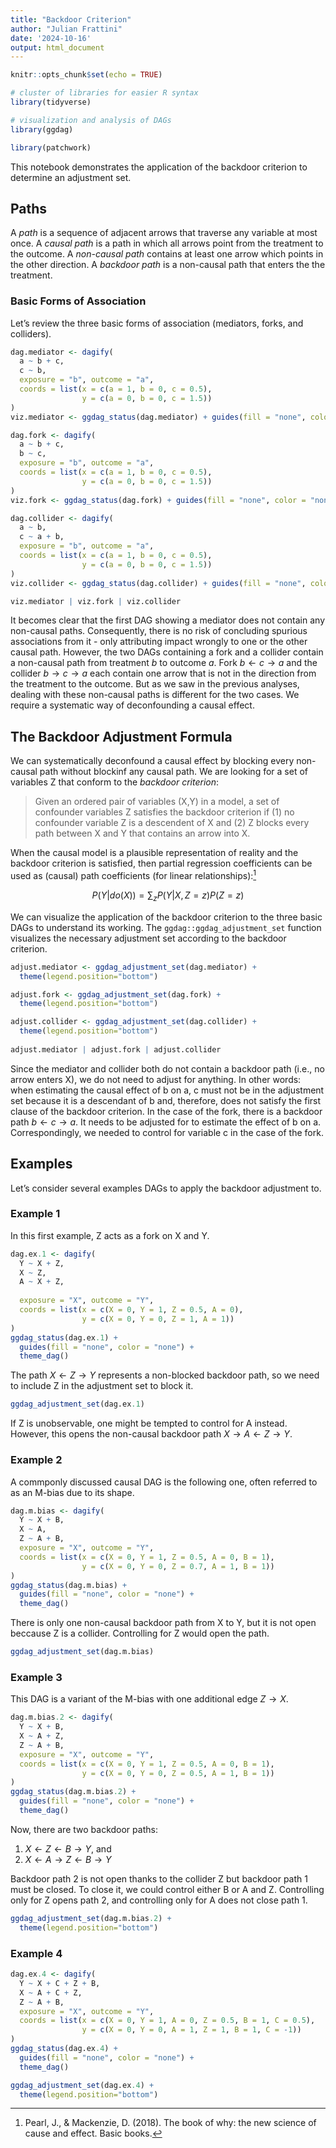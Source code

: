 ```yaml
---
title: "Backdoor Criterion"
author: "Julian Frattini"
date: '2024-10-16'
output: html_document
---
```


```r
knitr::opts_chunk$set(echo = TRUE)

# cluster of libraries for easier R syntax
library(tidyverse)

# visualization and analysis of DAGs
library(ggdag)

library(patchwork)
```

This notebook demonstrates the application of the backdoor criterion to determine an adjustment set.

## Paths

A *path* is a sequence of adjacent arrows that traverse any variable at most once.
A *causal path* is a path in which all arrows point from the treatment to the outcome.
A *non-causal path* contains at least one arrow which points in the other direction.
A *backdoor path* is a non-causal path that enters the the treatment.

### Basic Forms of Association

Let's review the three basic forms of association (mediators, forks, and colliders).

```r
dag.mediator <- dagify(
  a ~ b + c,
  c ~ b,
  exposure = "b", outcome = "a",
  coords = list(x = c(a = 1, b = 0, c = 0.5), 
                y = c(a = 0, b = 0, c = 1.5))
)
viz.mediator <- ggdag_status(dag.mediator) + guides(fill = "none", color = "none") + theme_dag()

dag.fork <- dagify(
  a ~ b + c,
  b ~ c,
  exposure = "b", outcome = "a",
  coords = list(x = c(a = 1, b = 0, c = 0.5), 
                y = c(a = 0, b = 0, c = 1.5))
)
viz.fork <- ggdag_status(dag.fork) + guides(fill = "none", color = "none") + theme_dag()

dag.collider <- dagify(
  a ~ b,
  c ~ a + b,
  exposure = "b", outcome = "a",
  coords = list(x = c(a = 1, b = 0, c = 0.5), 
                y = c(a = 0, b = 0, c = 1.5))
)
viz.collider <- ggdag_status(dag.collider) + guides(fill = "none", color = "none") + theme_dag()

viz.mediator | viz.fork | viz.collider
```

It becomes clear that the first DAG showing a mediator does not contain any non-causal paths. 
Consequently, there is no risk of concluding spurious associations from it - only attributing impact wrongly to one or the other causal path.
However, the two DAGs containing a fork and a collider contain a non-causal path from treatment $b$ to outcome $a$.
Fork $b \leftarrow c \rightarrow a$ and the collider $b \rightarrow c \rightarrow a$ each contain one arrow that is not in the direction from the treatment to the outcome.
But as we saw in the previous analyses, dealing with these non-causal paths is different for the two cases.
We require a systematic way of deconfounding a causal effect.

## The Backdoor Adjustment Formula

We can systematically deconfound a causal effect by blocking every non-causal path without blockinf any causal path.
We are looking for a set of variables Z that conform to the *backdoor criterion*:

> Given an ordered pair of variables (X,Y) in a model, a set of confounder variables Z satisfies the backdoor criterion if (1) no confounder variable Z is a descendent of X and (2) Z blocks every path between X and Y that contains an arrow into X.

When the causal model is a plausible representation of reality and the backdoor criterion is satisfied, then partial regression coefficients can be used as (causal) path coefficients (for linear relationships):[^1]

$$P(Y|do(X))=\sum_z P(Y|X,Z=z)P(Z=z)$$

We can visualize the application of the backdoor criterion to the three basic DAGs to understand its working.
The `ggdag::ggdag_adjustment_set` function visualizes the necessary adjustment set according to the backdoor criterion.

```r
adjust.mediator <- ggdag_adjustment_set(dag.mediator) +
  theme(legend.position="bottom")

adjust.fork <- ggdag_adjustment_set(dag.fork) +
  theme(legend.position="bottom")

adjust.collider <- ggdag_adjustment_set(dag.collider) +
  theme(legend.position="bottom")
 
adjust.mediator | adjust.fork | adjust.collider
```

Since the mediator and collider both do not contain a backdoor path (i.e., no arrow enters X), we do not need to adjust for anything.
In other words: when estimating the causal effect of b on a, c must not be in the adjustment set because it is a descendant of b and, therefore, does not satisfy the first clause of the backdoor criterion.
In the case of the fork, there is a backdoor path $b \leftarrow c \rightarrow a$.
It needs to be adjusted for to estimate the effect of b on a.
Correspondingly, we needed to control for variable c in the case of the fork.

## Examples

Let's consider several examples DAGs to apply the backdoor adjustment to.

### Example 1

In this first example, Z acts as a fork on X and Y.

```r
dag.ex.1 <- dagify(
  Y ~ X + Z,
  X ~ Z,
  A ~ X + Z,
  
  exposure = "X", outcome = "Y",
  coords = list(x = c(X = 0, Y = 1, Z = 0.5, A = 0), 
                y = c(X = 0, Y = 0, Z = 1, A = 1))
)
ggdag_status(dag.ex.1) + 
  guides(fill = "none", color = "none") +
  theme_dag()
```

The path $X \leftarrow Z \rightarrow Y$ represents a non-blocked backdoor path, so we need to include Z in the adjustment set to block it.

```r
ggdag_adjustment_set(dag.ex.1)
```

If Z is unobservable, one might be tempted to control for A instead. However, this opens the non-causal backdoor path $X \rightarrow A \leftarrow Z \rightarrow Y$.

### Example 2

A commponly discussed causal DAG is the following one, often referred to as an M-bias due to its shape.

```r
dag.m.bias <- dagify(
  Y ~ X + B,
  X ~ A,
  Z ~ A + B,
  exposure = "X", outcome = "Y",
  coords = list(x = c(X = 0, Y = 1, Z = 0.5, A = 0, B = 1), 
                y = c(X = 0, Y = 0, Z = 0.7, A = 1, B = 1))
)
ggdag_status(dag.m.bias) + 
  guides(fill = "none", color = "none") +
  theme_dag()
```

There is only one non-causal backdoor path from X to Y, but it is not open beccause Z is a collider.
Controlling for Z would open the path.

```r
ggdag_adjustment_set(dag.m.bias)
```

### Example 3

This DAG is a variant of the M-bias with one additional edge $Z \rightarrow X$.

```r
dag.m.bias.2 <- dagify(
  Y ~ X + B,
  X ~ A + Z,
  Z ~ A + B,
  exposure = "X", outcome = "Y",
  coords = list(x = c(X = 0, Y = 1, Z = 0.5, A = 0, B = 1), 
                y = c(X = 0, Y = 0, Z = 0.5, A = 1, B = 1))
)
ggdag_status(dag.m.bias.2) + 
  guides(fill = "none", color = "none") +
  theme_dag()
```

Now, there are two backdoor paths:

1. $X \leftarrow Z \leftarrow B \rightarrow Y$, and
2. $X \leftarrow A \rightarrow Z \leftarrow B \rightarrow Y$

Backdoor path 2 is not open thanks to the collider Z but backdoor path 1 must be closed.
To close it, we could control either B or A and Z. 
Controlling only for Z opens path 2, and controlling only for A does not close path 1.

```r
ggdag_adjustment_set(dag.m.bias.2) +
  theme(legend.position="bottom")
```

### Example 4

```r
dag.ex.4 <- dagify(
  Y ~ X + C + Z + B,
  X ~ A + C + Z,
  Z ~ A + B,
  exposure = "X", outcome = "Y",
  coords = list(x = c(X = 0, Y = 1, A = 0, Z = 0.5, B = 1, C = 0.5), 
                y = c(X = 0, Y = 0, A = 1, Z = 1, B = 1, C = -1))
)
ggdag_status(dag.ex.4) + 
  guides(fill = "none", color = "none") +
  theme_dag()
```

```r
ggdag_adjustment_set(dag.ex.4) +
  theme(legend.position="bottom")
```

[^1]: Pearl, J., & Mackenzie, D. (2018). The book of why: the new science of cause and effect. Basic books.
